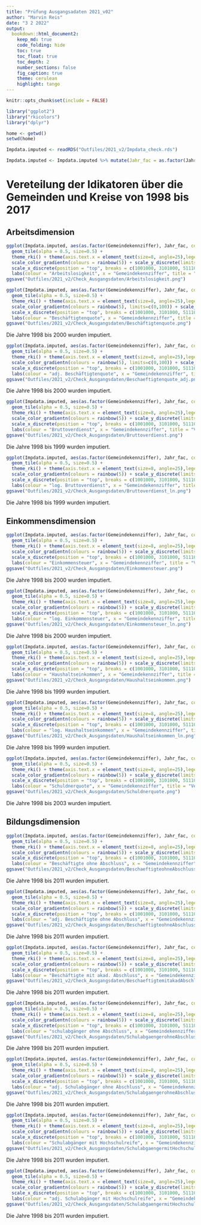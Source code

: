 ```yaml
---
title: "Prüfung Ausgangsadaten 2021_v02"
author: "Marvin Reis"
date: "3 2 2022"
output:
  bookdown::html_document2:
    keep_md: true
    code_folding: hide
    toc: true
    toc_float: true
    toc_depth: 2
    number_sections: false
    fig_caption: true
    theme: cerulean
    highlight: tango
---
```


```r
knitr::opts_chunk$set(include = FALSE)
```

```r
library("ggplot2")
library("rkicolors")
library("dplyr")

home <- getwd()
setwd(home)

Impdata.imputed <- readRDS("Outfiles/2021_v2/Impdata_check.rds")

Impdata.imputed <- Impdata.imputed %>% mutate(Jahr_fac = as.factor(Jahr))
```

# Vereteilung der Idikatoren über die Gemeinden und Kreise von 1998 bis 2017 {.tabset}

## Arbeitsdimension


```r
ggplot(Impdata.imputed, aes(as.factor(Gemeindekennziffer), Jahr_fac, color = Arbeitslosigkeit)) + 
  geom_tile(alpha = 0.5, size=0.5) +
  theme_rki() + theme(axis.text.x = element_text(size=8, angle=25),legend.position="bottom") +
  scale_color_gradientn(colours = rainbow(5)) + scale_y_discrete(limits = rev) + 
  scale_x_discrete(position = "top", breaks = c(1001000, 3101000, 5111000, 6411000, 7111000, 8111000, 9161000, 10041100, 12051000, 13003000, 14511000, 15001000, 16051000)) +
  labs(colour = "Arbeitslosigkeit", x = "Gemeindekennziffer", title = "Verteilung der Arbeitslosigkeit nach Gemeindekennziffer")
ggsave("Outfiles/2021_v2/Check_Ausgangsdaten/Arbeitslosigkeit.png")

```

```r
ggplot(Impdata.imputed, aes(as.factor(Gemeindekennziffer), Jahr_fac, color = Beschaeftigtenquote)) + 
  geom_tile(alpha = 0.5, size=0.5) +
  theme_rki() + theme(axis.text.x = element_text(size=8, angle=25),legend.position="bottom") +
  scale_color_gradientn(colours = rainbow(5), limits=c(0,100)) + scale_y_discrete(limits = rev) + 
  scale_x_discrete(position = "top", breaks = c(1001000, 3101000, 5111000, 6411000, 7111000, 8111000, 9161000, 10041100, 12051000, 13003000, 14511000, 15001000, 16051000)) +
  labs(colour = "Beschäftigtenquote", x = "Gemeindekennziffer", title = "Verteilung der Beschäftigtenquote nach Gemeindekennziffer")
ggsave("Outfiles/2021_v2/Check_Ausgangsdaten/Beschäftigtenquote.png")

```

Die Jahre 1998 bis 2000 wurden imputiert.

```r
ggplot(Impdata.imputed, aes(as.factor(Gemeindekennziffer), Jahr_fac, color = Beschaeftigtenquote_adj)) + 
  geom_tile(alpha = 0.5, size=0.5) +
  theme_rki() + theme(axis.text.x = element_text(size=8, angle=25),legend.position="bottom") +
  scale_color_gradientn(colours = rainbow(5), limits=c(0,100)) + scale_y_discrete(limits = rev) + 
  scale_x_discrete(position = "top", breaks = c(1001000, 3101000, 5111000, 6411000, 7111000, 8111000, 9161000, 10041100, 12051000, 13003000, 14511000, 15001000, 16051000)) +
  labs(colour = "adj. Beschäftigtenquote", x = "Gemeindekennziffer", title = "Verteilung der adj. Beschäftigtenquote nach Gemeindekennziffer")
ggsave("Outfiles/2021_v2/Check_Ausgangsdaten/Beschaeftigtenquote_adj.png")

```

Die Jahre 1998 bis 2000 wurden imputiert.

```r
ggplot(Impdata.imputed, aes(as.factor(Gemeindekennziffer), Jahr_fac, color = Bruttoverdienst)) + 
  geom_tile(alpha = 0.5, size=0.5) +
  theme_rki() + theme(axis.text.x = element_text(size=8, angle=25),legend.position="bottom") +
  scale_color_gradientn(colours = rainbow(5)) + scale_y_discrete(limits = rev) + 
  scale_x_discrete(position = "top", breaks = c(1001000, 3101000, 5111000, 6411000, 7111000, 8111000, 9161000, 10041100, 12051000, 13003000, 14511000, 15001000, 16051000)) +
  labs(colour = "Bruttoverdienst", x = "Gemeindekennziffer", title = "Verteilung des Bruttoverdienst nach Gemeindekennziffer")
ggsave("Outfiles/2021_v2/Check_Ausgangsdaten/Bruttoverdienst.png")

```

Die Jahre 1998 bis 1999 wurden imputiert.

```r
ggplot(Impdata.imputed, aes(as.factor(Gemeindekennziffer), Jahr_fac, color = Bruttoverdienst_ln)) + 
  geom_tile(alpha = 0.5, size=0.5) +
  theme_rki() + theme(axis.text.x = element_text(size=8, angle=25),legend.position="bottom") +
  scale_color_gradientn(colours = rainbow(5)) + scale_y_discrete(limits = rev) + 
  scale_x_discrete(position = "top", breaks = c(1001000, 3101000, 5111000, 6411000, 7111000, 8111000, 9161000, 10041100, 12051000, 13003000, 14511000, 15001000, 16051000)) +
  labs(colour = "log. Bruttoverdienst", x = "Gemeindekennziffer", title = "Verteilung des log. Bruttoverdienst nach Gemeindekennziffer")
ggsave("Outfiles/2021_v2/Check_Ausgangsdaten/Bruttoverdienst_ln.png")

```

Die Jahre 1998 bis 1999 wurden imputiert.


## Einkommensdimension

```r
ggplot(Impdata.imputed, aes(as.factor(Gemeindekennziffer), Jahr_fac, color = Einkommensteuer)) + 
  geom_tile(alpha = 0.5, size=0.5) +
  theme_rki() + theme(axis.text.x = element_text(size=8, angle=25),legend.position="bottom") +
  scale_color_gradientn(colours = rainbow(5)) + scale_y_discrete(limits = rev) + 
  scale_x_discrete(position = "top", breaks = c(1001000, 3101000, 5111000, 6411000, 7111000, 8111000, 9161000, 10041100, 12051000, 13003000, 14511000, 15001000, 16051000)) +
  labs(colour = "Einkommensteuer", x = "Gemeindekennziffer", title = "Verteilung der Einkommensteuer nach Gemeindekennziffer")
ggsave("Outfiles/2021_v2/Check_Ausgangsdaten/Einkommensteuer.png")

```

Die Jahre 1998 bis 2000 wurden imputiert.

```r
ggplot(Impdata.imputed, aes(as.factor(Gemeindekennziffer), Jahr_fac, color = Einkommensteuer_ln)) + 
  geom_tile(alpha = 0.5, size=0.5) +
  theme_rki() + theme(axis.text.x = element_text(size=8, angle=25),legend.position="bottom") +
  scale_color_gradientn(colours = rainbow(5)) + scale_y_discrete(limits = rev) + 
  scale_x_discrete(position = "top", breaks = c(1001000, 3101000, 5111000, 6411000, 7111000, 8111000, 9161000, 10041100, 12051000, 13003000, 14511000, 15001000, 16051000)) +
  labs(colour = "log. Einkommensteuer", x = "Gemeindekennziffer", title = "Verteilung der log. Einkommensteuer nach Gemeindekennziffer")
ggsave("Outfiles/2021_v2/Check_Ausgangsdaten/Einkommensteuer_ln.png")

```

Die Jahre 1998 bis 2000 wurden imputiert.

```r
ggplot(Impdata.imputed, aes(as.factor(Gemeindekennziffer), Jahr_fac, color = Haushaltseinkommen)) + 
  geom_tile(alpha = 0.5, size=0.5) +
  theme_rki() + theme(axis.text.x = element_text(size=8, angle=25),legend.position="bottom") +
  scale_color_gradientn(colours = rainbow(5)) + scale_y_discrete(limits = rev) + 
  scale_x_discrete(position = "top", breaks = c(1001000, 3101000, 5111000, 6411000, 7111000, 8111000, 9161000, 10041100, 12051000, 13003000, 14511000, 15001000, 16051000)) +
  labs(colour = "Haushaltseinkommen", x = "Gemeindekennziffer", title = "Verteilung des Haushaltseinkommen nach Gemeindekennziffer")
ggsave("Outfiles/2021_v2/Check_Ausgangsdaten/Haushaltseinkommen.png")

```

Die Jahre 1998 bis 1999 wurden imputiert.

```r
ggplot(Impdata.imputed, aes(as.factor(Gemeindekennziffer), Jahr_fac, color = Haushaltseinkommen_ln)) + 
  geom_tile(alpha = 0.5, size=0.5) +
  theme_rki() + theme(axis.text.x = element_text(size=8, angle=25),legend.position="bottom") +
  scale_color_gradientn(colours = rainbow(5)) + scale_y_discrete(limits = rev) + 
  scale_x_discrete(position = "top", breaks = c(1001000, 3101000, 5111000, 6411000, 7111000, 8111000, 9161000, 10041100, 12051000, 13003000, 14511000, 15001000, 16051000)) +
  labs(colour = "log. Haushaltseinkommen", x = "Gemeindekennziffer", title = "Verteilung des log. Haushaltseinkommen nach Gemeindekennziffer")
ggsave("Outfiles/2021_v2/Check_Ausgangsdaten/Haushaltseinkommen_ln.png")

```

Die Jahre 1998 bis 1999 wurden imputiert.

```r
ggplot(Impdata.imputed, aes(as.factor(Gemeindekennziffer), Jahr_fac, color = Schuldnerquote)) + 
  geom_tile(alpha = 0.5, size=0.5) +
  theme_rki() + theme(axis.text.x = element_text(size=8, angle=25),legend.position="bottom") +
  scale_color_gradientn(colours = rainbow(5)) + scale_y_discrete(limits = rev) + 
  scale_x_discrete(position = "top", breaks = c(1001000, 3101000, 5111000, 6411000, 7111000, 8111000, 9161000, 10041100, 12051000, 13003000, 14511000, 15001000, 16051000)) +
  labs(colour = "Schuldnerquote", x = "Gemeindekennziffer", title = "Verteilung des Schuldnerquote nach Gemeindekennziffer")
ggsave("Outfiles/2021_v2/Check_Ausgangsdaten/Schuldnerquote.png")

```

Die Jahre 1998 bis 2003 wurden imputiert.

## Bildungsdimension

```r
ggplot(Impdata.imputed, aes(as.factor(Gemeindekennziffer), Jahr_fac, color = BeschaeftigteohneAbschluss)) + 
  geom_tile(alpha = 0.5, size=0.5) +
  theme_rki() + theme(axis.text.x = element_text(size=8, angle=25),legend.position="bottom") +
  scale_color_gradientn(colours = rainbow(5)) + scale_y_discrete(limits = rev) + 
  scale_x_discrete(position = "top", breaks = c(1001000, 3101000, 5111000, 6411000, 7111000, 8111000, 9161000, 10041100, 12051000, 13003000, 14511000, 15001000, 16051000)) +
  labs(colour = "Beschäftigte ohne Abschluss", x = "Gemeindekennziffer", title = "Verteilung der Beschäftigten ohne Abschluss nach Gemeindekennziffer")
ggsave("Outfiles/2021_v2/Check_Ausgangsdaten/BeschaeftigteohneAbschluss.png")

```

Die Jahre 1998 bis 2011 wurden imputiert.

```r
ggplot(Impdata.imputed, aes(as.factor(Gemeindekennziffer), Jahr_fac, color = BeschaeftigteohneAbschluss_adj)) + 
  geom_tile(alpha = 0.5, size=0.5) +
  theme_rki() + theme(axis.text.x = element_text(size=8, angle=25),legend.position="bottom") +
  scale_color_gradientn(colours = rainbow(5)) + scale_y_discrete(limits = rev) + 
  scale_x_discrete(position = "top", breaks = c(1001000, 3101000, 5111000, 6411000, 7111000, 8111000, 9161000, 10041100, 12051000, 13003000, 14511000, 15001000, 16051000)) +
  labs(colour = "adj. Beschäftigte ohne Abschluss", x = "Gemeindekennziffer", title = "Verteilung der adj. Beschäftigten ohne Abschluss nach Gemeindekennziffer")
ggsave("Outfiles/2021_v2/Check_Ausgangsdaten/BeschaeftigteohneAbschluss_adj.png")

```

Die Jahre 1998 bis 2011 wurden imputiert.

```r
ggplot(Impdata.imputed, aes(as.factor(Gemeindekennziffer), Jahr_fac, color = BeschaeftigtemitakadAbschluss)) + 
  geom_tile(alpha = 0.5, size=0.5) +
  theme_rki() + theme(axis.text.x = element_text(size=8, angle=25),legend.position="bottom") +
  scale_color_gradientn(colours = rainbow(5)) + scale_y_discrete(limits = rev) + 
  scale_x_discrete(position = "top", breaks = c(1001000, 3101000, 5111000, 6411000, 7111000, 8111000, 9161000, 10041100, 12051000, 13003000, 14511000, 15001000, 16051000)) +
  labs(colour = "Beschäftigte mit akad. Abschluss", x = "Gemeindekennziffer", title = "Verteilung der Beschäftigten mit akad. Abschluss nach Gemeindekennziffer")
ggsave("Outfiles/2021_v2/Check_Ausgangsdaten/BeschaeftigtemitakadAbschluss.png")

```

Die Jahre 1998 bis 2011 wurden imputiert.

```r
ggplot(Impdata.imputed, aes(as.factor(Gemeindekennziffer), Jahr_fac, color = SchulabgaengerohneAbschluss)) + 
  geom_tile(alpha = 0.5, size=0.5) +
  theme_rki() + theme(axis.text.x = element_text(size=8, angle=25),legend.position="bottom") +
  scale_color_gradientn(colours = rainbow(5)) + scale_y_discrete(limits = rev) + 
  scale_x_discrete(position = "top", breaks = c(1001000, 3101000, 5111000, 6411000, 7111000, 8111000, 9161000, 10041100, 12051000, 13003000, 14511000, 15001000, 16051000)) +
  labs(colour = "schulabgänger ohne Abschluss", x = "Gemeindekennziffer", title = "Verteilung der schulabgänger ohne Abschluss nach Gemeindekennziffer")
ggsave("Outfiles/2021_v2/Check_Ausgangsdaten/SchulabgaengerohneAbschluss.png")

```

Die Jahre 1998 bis 2011 wurden imputiert.

```r
ggplot(Impdata.imputed, aes(as.factor(Gemeindekennziffer), Jahr_fac, color = SchulabgaengerohneAbschluss_adj)) + 
  geom_tile(alpha = 0.5, size=0.5) +
  theme_rki() + theme(axis.text.x = element_text(size=8, angle=25),legend.position="bottom") +
  scale_color_gradientn(colours = rainbow(5)) + scale_y_discrete(limits = rev) + 
  scale_x_discrete(position = "top", breaks = c(1001000, 3101000, 5111000, 6411000, 7111000, 8111000, 9161000, 10041100, 12051000, 13003000, 14511000, 15001000, 16051000)) +
  labs(colour = "adj. Schulabgänger ohne Abschluss", x = "Gemeindekennziffer", title = "Verteilung der adj. Schulabgänger ohne Abschluss nach Gemeindekennziffer")
ggsave("Outfiles/2021_v2/Check_Ausgangsdaten/SchulabgaengerohneAbschluss_adj.png")

```

Die Jahre 1998 bis 2011 wurden imputiert.

```r
ggplot(Impdata.imputed, aes(as.factor(Gemeindekennziffer), Jahr_fac, color = SchulabgaengermitHochschulreife)) + 
  geom_tile(alpha = 0.5, size=0.5) +
  theme_rki() + theme(axis.text.x = element_text(size=8, angle=25),legend.position="bottom") +
  scale_color_gradientn(colours = rainbow(5)) + scale_y_discrete(limits = rev) + 
  scale_x_discrete(position = "top", breaks = c(1001000, 3101000, 5111000, 6411000, 7111000, 8111000, 9161000, 10041100, 12051000, 13003000, 14511000, 15001000, 16051000)) +
  labs(colour = "Schulabgänger mit Hochschulreife", x = "Gemeindekennziffer", title = "Verteilung der Schulabgänger mit Hochschulreife nach Gemeindekennziffer")
ggsave("Outfiles/2021_v2/Check_Ausgangsdaten/SchulabgaengermitHochschulreife.png")

```

Die Jahre 1998 bis 2011 wurden imputiert.

```r
ggplot(Impdata.imputed, aes(as.factor(Gemeindekennziffer), Jahr_fac, color = SchulabgaengermitHochschulreife_adj)) + 
  geom_tile(alpha = 0.5, size=0.5) +
  theme_rki() + theme(axis.text.x = element_text(size=8, angle=25),legend.position="bottom") +
  scale_color_gradientn(colours = rainbow(5)) + scale_y_discrete(limits = rev) + 
  scale_x_discrete(position = "top", breaks = c(1001000, 3101000, 5111000, 6411000, 7111000, 8111000, 9161000, 10041100, 12051000, 13003000, 14511000, 15001000, 16051000)) +
  labs(colour = "adj. Schulabgänger mit Hochschulreife", x = "Gemeindekennziffer", title = "Verteilung der adj.  Schulabgänger mit Hochschulreife nach Gemeindekennziffer")
ggsave("Outfiles/2021_v2/Check_Ausgangsdaten/SchulabgaengermitHochschulreife_adj.png")

```

Die Jahre 1998 bis 2011 wurden imputiert.


